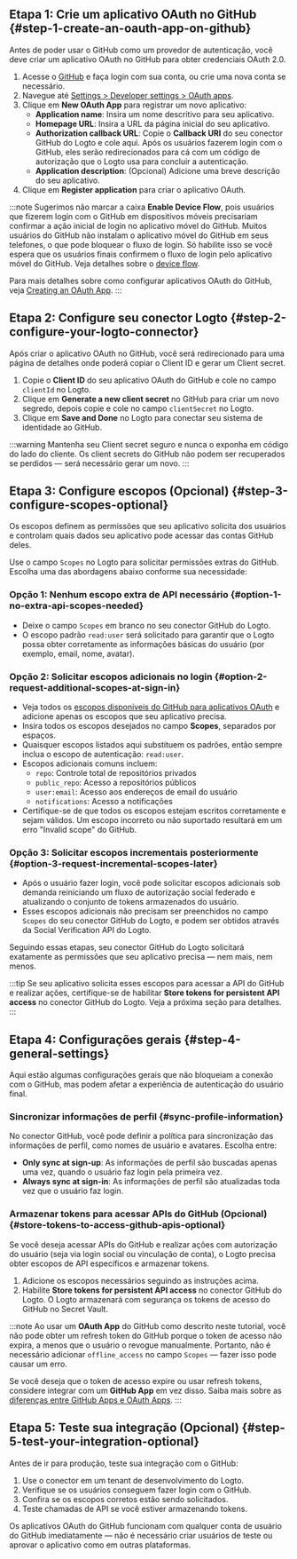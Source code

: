 ## Etapa 1: Crie um aplicativo OAuth no GitHub \{#step-1-create-an-oauth-app-on-github}

Antes de poder usar o GitHub como um provedor de autenticação, você deve criar um aplicativo OAuth no GitHub para obter credenciais OAuth 2.0.

1. Acesse o [GitHub](https://github.com/) e faça login com sua conta, ou crie uma nova conta se necessário.
2. Navegue até [Settings > Developer settings > OAuth apps](https://github.com/settings/developers).
3. Clique em **New OAuth App** para registrar um novo aplicativo:
   - **Application name**: Insira um nome descritivo para seu aplicativo.
   - **Homepage URL**: Insira a URL da página inicial do seu aplicativo.
   - **Authorization callback URL**: Copie o **Callback URI** do seu conector GitHub do Logto e cole aqui. Após os usuários fazerem login com o GitHub, eles serão redirecionados para cá com um código de autorização que o Logto usa para concluir a autenticação.
   - **Application description**: (Opcional) Adicione uma breve descrição do seu aplicativo.
4. Clique em **Register application** para criar o aplicativo OAuth.

:::note
Sugerimos não marcar a caixa **Enable Device Flow**, pois usuários que fizerem login com o GitHub em dispositivos móveis precisariam confirmar a ação inicial de login no aplicativo móvel do GitHub. Muitos usuários do GitHub não instalam o aplicativo móvel do GitHub em seus telefones, o que pode bloquear o fluxo de login. Só habilite isso se você espera que os usuários finais confirmem o fluxo de login pelo aplicativo móvel do GitHub. Veja detalhes sobre o [device flow](https://docs.github.com/en/developers/apps/building-oauth-apps/authorizing-oauth-apps#device-flow).

Para mais detalhes sobre como configurar aplicativos OAuth do GitHub, veja [Creating an OAuth App](https://docs.github.com/en/apps/oauth-apps/building-oauth-apps/creating-an-oauth-app).
:::

## Etapa 2: Configure seu conector Logto \{#step-2-configure-your-logto-connector}

Após criar o aplicativo OAuth no GitHub, você será redirecionado para uma página de detalhes onde poderá copiar o Client ID e gerar um Client secret.

1. Copie o **Client ID** do seu aplicativo OAuth do GitHub e cole no campo `clientId` no Logto.
2. Clique em **Generate a new client secret** no GitHub para criar um novo segredo, depois copie e cole no campo `clientSecret` no Logto.
3. Clique em **Save and Done** no Logto para conectar seu sistema de identidade ao GitHub.

:::warning
Mantenha seu Client secret seguro e nunca o exponha em código do lado do cliente. Os client secrets do GitHub não podem ser recuperados se perdidos — será necessário gerar um novo.
:::

## Etapa 3: Configure escopos (Opcional) \{#step-3-configure-scopes-optional}

Os escopos definem as permissões que seu aplicativo solicita dos usuários e controlam quais dados seu aplicativo pode acessar das contas GitHub deles.

Use o campo `Scopes` no Logto para solicitar permissões extras do GitHub. Escolha uma das abordagens abaixo conforme sua necessidade:

### Opção 1: Nenhum escopo extra de API necessário \{#option-1-no-extra-api-scopes-needed}

- Deixe o campo `Scopes` em branco no seu conector GitHub do Logto.
- O escopo padrão `read:user` será solicitado para garantir que o Logto possa obter corretamente as informações básicas do usuário (por exemplo, email, nome, avatar).

### Opção 2: Solicitar escopos adicionais no login \{#option-2-request-additional-scopes-at-sign-in}

- Veja todos os [escopos disponíveis do GitHub para aplicativos OAuth](https://docs.github.com/en/apps/oauth-apps/building-oauth-apps/scopes-for-oauth-apps) e adicione apenas os escopos que seu aplicativo precisa.
- Insira todos os escopos desejados no campo **Scopes**, separados por espaços.
- Quaisquer escopos listados aqui substituem os padrões, então sempre inclua o escopo de autenticação: `read:user`.
- Escopos adicionais comuns incluem:
  - `repo`: Controle total de repositórios privados
  - `public_repo`: Acesso a repositórios públicos
  - `user:email`: Acesso aos endereços de email do usuário
  - `notifications`: Acesso a notificações
- Certifique-se de que todos os escopos estejam escritos corretamente e sejam válidos. Um escopo incorreto ou não suportado resultará em um erro "Invalid scope" do GitHub.

### Opção 3: Solicitar escopos incrementais posteriormente \{#option-3-request-incremental-scopes-later}

- Após o usuário fazer login, você pode solicitar escopos adicionais sob demanda reiniciando um fluxo de autorização social federado e atualizando o conjunto de tokens armazenados do usuário.
- Esses escopos adicionais não precisam ser preenchidos no campo `Scopes` do seu conector GitHub do Logto, e podem ser obtidos através da Social Verification API do Logto.

Seguindo essas etapas, seu conector GitHub do Logto solicitará exatamente as permissões que seu aplicativo precisa — nem mais, nem menos.

:::tip
Se seu aplicativo solicita esses escopos para acessar a API do GitHub e realizar ações, certifique-se de habilitar **Store tokens for persistent API access** no conector GitHub do Logto. Veja a próxima seção para detalhes.
:::

## Etapa 4: Configurações gerais \{#step-4-general-settings}

Aqui estão algumas configurações gerais que não bloqueiam a conexão com o GitHub, mas podem afetar a experiência de autenticação do usuário final.

### Sincronizar informações de perfil \{#sync-profile-information}

No conector GitHub, você pode definir a política para sincronização das informações de perfil, como nomes de usuário e avatares. Escolha entre:

- **Only sync at sign-up**: As informações de perfil são buscadas apenas uma vez, quando o usuário faz login pela primeira vez.
- **Always sync at sign-in**: As informações de perfil são atualizadas toda vez que o usuário faz login.

### Armazenar tokens para acessar APIs do GitHub (Opcional) \{#store-tokens-to-access-github-apis-optional}

Se você deseja acessar APIs do GitHub e realizar ações com autorização do usuário (seja via login social ou vinculação de conta), o Logto precisa obter escopos de API específicos e armazenar tokens.

1. Adicione os escopos necessários seguindo as instruções acima.
2. Habilite **Store tokens for persistent API access** no conector GitHub do Logto. O Logto armazenará com segurança os tokens de acesso do GitHub no Secret Vault.

:::note
Ao usar um **OAuth App** do GitHub como descrito neste tutorial, você não pode obter um refresh token do GitHub porque o token de acesso não expira, a menos que o usuário o revogue manualmente. Portanto, não é necessário adicionar `offline_access` no campo `Scopes` — fazer isso pode causar um erro.

Se você deseja que o token de acesso expire ou usar refresh tokens, considere integrar com um **GitHub App** em vez disso. Saiba mais sobre as [diferenças entre GitHub Apps e OAuth Apps](https://docs.github.com/en/apps/oauth-apps/building-oauth-apps/differences-between-github-apps-and-oauth-apps).
:::

## Etapa 5: Teste sua integração (Opcional) \{#step-5-test-your-integration-optional}

Antes de ir para produção, teste sua integração com o GitHub:

1. Use o conector em um tenant de desenvolvimento do Logto.
2. Verifique se os usuários conseguem fazer login com o GitHub.
3. Confira se os escopos corretos estão sendo solicitados.
4. Teste chamadas de API se você estiver armazenando tokens.

Os aplicativos OAuth do GitHub funcionam com qualquer conta de usuário do GitHub imediatamente — não é necessário criar usuários de teste ou aprovar o aplicativo como em outras plataformas.
